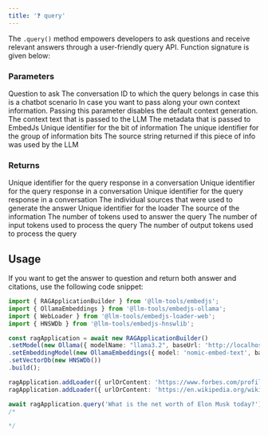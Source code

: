 ```yaml
---
title: '❓ query'
---
```


The `.query()` method empowers developers to ask questions and receive relevant answers through a user-friendly query API.
Function signature is given below:

### Parameters

<ParamField path="userQuery" type="string" required>
    Question to ask
</ParamField>
<ParamField path="conversationId" type="bool" optional>
    The conversation ID to which the query belongs in case this is a chatbot scenario
</ParamField>
<ParamField path="customContext" type="Chunk[]" optional>
    In case you want to pass along your own context information. Passing this parameter disables the default context generation.
    <Expandable title="Chunk properties">
        <ParamField name="pageContent" type="string">
            The context text that is passed to the LLM
        </ParamField>
        <ParamField name="metadata" type="Metadata">
            The metadata that is passed to EmbedJs
            <Expandable title="Metadata">
                <ParamField name="id" type="string">
                    Unique identifier for the bit of information
                </ParamField>
                <ParamField name="uniqueLoaderId" type="string">
                    The unique identifier for the group of information bits
                </ParamField>
                <ParamField name="source" type="string">
                    The source string returned if this piece of info was used by the LLM
                </ParamField>
            </Expandable>
        </ParamField>
    </Expandable>
</ParamField>

### Returns

<ResponseField name="id" type="string">
    Unique identifier for the query response in a conversation
</ResponseField>
<ResponseField name="timestamp" type="Date">
    Unique identifier for the query response in a conversation
</ResponseField>
<ResponseField name="content" type="string">
    Unique identifier for the query response in a conversation
</ResponseField>
<ResponseField name="sources" type="SourceDetail[]">
    The individual sources that were used to generate the answer
    <Expandable title="SourceDetail properties">
        <ResponseField name="loaderId" type="string">
            Unique identifier for the loader
        </ResponseField>
        <ResponseField name="source" type="string">
            The source of the information
        </ResponseField>
    </Expandable>
</ResponseField>
<ResponseField name="tokenUse" type="object">
    The number of tokens used to answer the query
    <Expandable title="properties">
        <ResponseField name="inputTokens" type="number | 'UNKNOWN'">
            The number of input tokens used to process the query
        </ResponseField>
        <ResponseField name="outputTokens" type="number | 'UNKNOWN'">
            The number of output tokens used to process the query
        </ResponseField>
    </Expandable>
</ResponseField>

## Usage

If you want to get the answer to question and return both answer and citations, use the following code snippet:

```ts Code Example
import { RAGApplicationBuilder } from '@llm-tools/embedjs';
import { OllamaEmbeddings } from '@llm-tools/embedjs-ollama';
import { WebLoader } from '@llm-tools/embedjs-loader-web';
import { HNSWDb } from '@llm-tools/embedjs-hnswlib';

const ragApplication = await new RAGApplicationBuilder()
.setModel(new Ollama({ modelName: "llama3.2", baseUrl: 'http://localhost:11434' }))
.setEmbeddingModel(new OllamaEmbeddings({ model: 'nomic-embed-text', baseUrl: 'http://localhost:11434' }))
.setVectorDb(new HNSWDb())
.build();

ragApplication.addLoader({ urlOrContent: 'https://www.forbes.com/profile/elon-musk' })
ragApplication.addLoader({ urlOrContent: 'https://en.wikipedia.org/wiki/Elon_Musk' })

await ragApplication.query('What is the net worth of Elon Musk today?')
/*

*/
```
